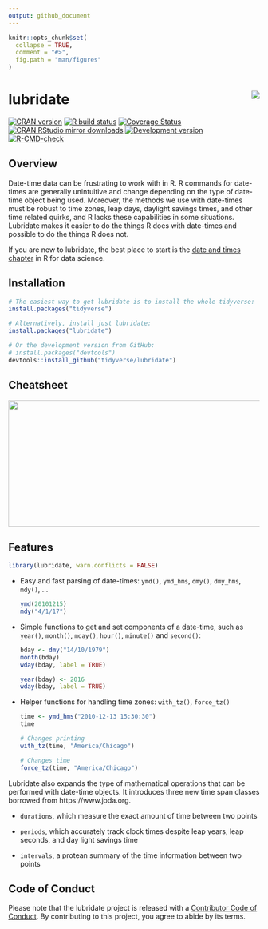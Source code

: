 ```yaml
---
output: github_document
---
```


<!-- README.md is generated from README.Rmd. Please edit that file -->

```r
knitr::opts_chunk$set(
  collapse = TRUE,
  comment = "#>",
  fig.path = "man/figures"
)
```

# lubridate <img src="man/figures/logo.png" align="right" />

<!-- badges: start -->
[![CRAN version](http://www.r-pkg.org/badges/version/lubridate)](https://cran.r-project.org/package=lubridate)
[![R build status](https://github.com/tidyverse/lubridate/workflows/R-CMD-check/badge.svg)](https://github.com/tidyverse/lubridate/actions)
[![Coverage Status](https://app.codecov.io/gh/tidyverse/lubridate/branch/main/graph/badge.svg)](https://app.codecov.io/gh/tidyverse/lubridate)
[![CRAN RStudio mirror downloads](http://cranlogs.r-pkg.org/badges/lubridate)](https://cran.r-project.org/package=lubridate)
[![Development version](https://img.shields.io/badge/devel-1.7.4.9000-orange.svg)](https://github.com/tidyverse/lubridate)
[![R-CMD-check](https://github.com/tidyverse/lubridate/actions/workflows/R-CMD-check.yaml/badge.svg)](https://github.com/tidyverse/lubridate/actions/workflows/R-CMD-check.yaml)
<!-- badges: end -->

## Overview

Date-time data can be frustrating to work with in R. R commands for date-times are generally unintuitive and change depending on the type of date-time object being used. Moreover, the methods we use with date-times must be robust to time zones, leap days, daylight savings times, and other time related quirks, and R lacks these capabilities in some situations. Lubridate makes it easier to do the things R does with date-times and possible to do the things R does not.

If you are new to lubridate, the best place to start is the
[date and times chapter](https://r4ds.had.co.nz/dates-and-times.html) in R
for data science.


## Installation

```r
# The easiest way to get lubridate is to install the whole tidyverse:
install.packages("tidyverse")

# Alternatively, install just lubridate:
install.packages("lubridate")

# Or the development version from GitHub:
# install.packages("devtools")
devtools::install_github("tidyverse/lubridate")
```

## Cheatsheet

<a href="https://rawgit.com/rstudio/cheatsheets/main/lubridate.pdf"><img src="https://raw.githubusercontent.com/rstudio/cheatsheets/main/pngs/thumbnails/lubridate-cheatsheet-thumbs.png" width="630" height="252"/></a>

## Features

```r
library(lubridate, warn.conflicts = FALSE)
```

*   Easy and fast parsing of date-times: `ymd()`, `ymd_hms`, `dmy()`, `dmy_hms`,
    `mdy()`, ...

    ```r
    ymd(20101215)
    mdy("4/1/17")
    ```

*   Simple functions to get and set components of a date-time, such as `year()`,
    `month()`, `mday()`, `hour()`, `minute()` and `second()`:

    ```r
    bday <- dmy("14/10/1979")
    month(bday)
    wday(bday, label = TRUE)

    year(bday) <- 2016
    wday(bday, label = TRUE)
    ```

*   Helper functions for handling time zones: `with_tz()`, `force_tz()`

    ```r
    time <- ymd_hms("2010-12-13 15:30:30")
    time

    # Changes printing
    with_tz(time, "America/Chicago")

    # Changes time
    force_tz(time, "America/Chicago")
    ```

Lubridate also expands the type of mathematical operations that can be performed with date-time objects. It introduces three new time span classes borrowed from https://www.joda.org.

* `durations`, which measure the exact amount of time between two points

* `periods`, which accurately track clock times despite leap years, leap
  seconds, and day light savings time

* `intervals`, a protean summary of the time information between two points

## Code of Conduct

Please note that the lubridate project is released with a [Contributor Code of Conduct](https://lubridate.tidyverse.org/CODE_OF_CONDUCT.html). By contributing to this project, you agree to abide by its terms.
